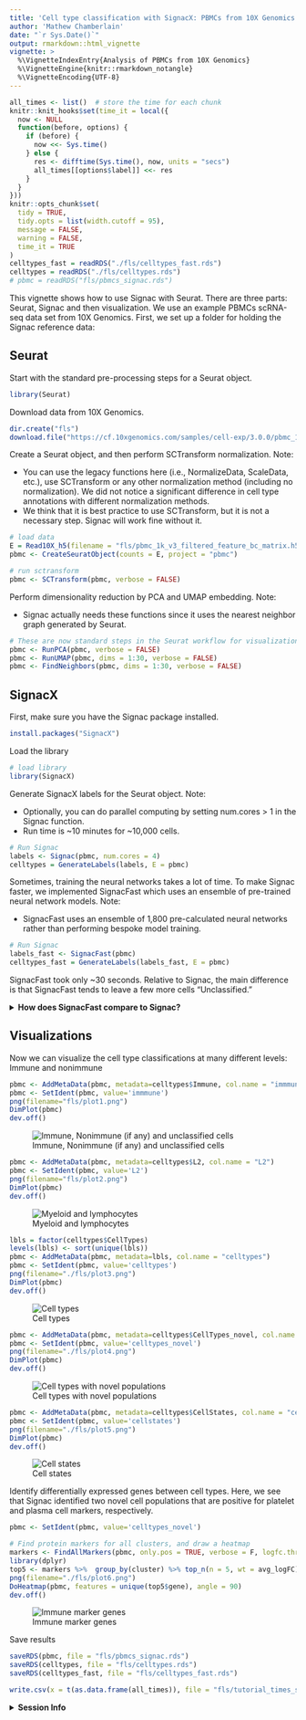 ```yaml
---
title: 'Cell type classification with SignacX: PBMCs from 10X Genomics'
author: 'Mathew Chamberlain'
date: "`r Sys.Date()`"
output: rmarkdown::html_vignette
vignette: >
  %\VignetteIndexEntry{Analysis of PBMCs from 10X Genomics}
  %\VignetteEngine{knitr::rmarkdown_notangle}
  %\VignetteEncoding{UTF-8}
---
```


```r
all_times <- list()  # store the time for each chunk
knitr::knit_hooks$set(time_it = local({
  now <- NULL
  function(before, options) {
    if (before) {
      now <<- Sys.time()
    } else {
      res <- difftime(Sys.time(), now, units = "secs")
      all_times[[options$label]] <<- res
    }
  }
}))
knitr::opts_chunk$set(
  tidy = TRUE,
  tidy.opts = list(width.cutoff = 95),
  message = FALSE,
  warning = FALSE,
  time_it = TRUE
)
celltypes_fast = readRDS("./fls/celltypes_fast.rds")
celltypes = readRDS("./fls/celltypes.rds")
# pbmc = readRDS("fls/pbmcs_signac.rds")
```

This vignette shows how to use Signac with Seurat. There are three parts: Seurat, Signac and then visualization. We use an example PBMCs scRNA-seq data set from 10X Genomics. First, we set up a folder for holding the Signac reference data:

## Seurat 

Start with the standard pre-processing steps for a Seurat object.

```r
library(Seurat)
```

Download data from 10X Genomics.

```r
dir.create("fls")
download.file("https://cf.10xgenomics.com/samples/cell-exp/3.0.0/pbmc_1k_v3/pbmc_1k_v3_filtered_feature_bc_matrix.h5", destfile = "fls/pbmc_1k_v3_filtered_feature_bc_matrix.h5")
```

Create a Seurat object, and then perform SCTransform normalization. Note:

* You can use the legacy functions here (i.e., NormalizeData, ScaleData, etc.), use SCTransform or any other normalization method (including no normalization). We did not notice a significant difference in cell type annotations with different normalization methods.
* We think that it is best practice to use SCTransform, but it is not a necessary step. Signac will work fine without it.

```r
# load data
E = Read10X_h5(filename = "fls/pbmc_1k_v3_filtered_feature_bc_matrix.h5")
pbmc <- CreateSeuratObject(counts = E, project = "pbmc")

# run sctransform
pbmc <- SCTransform(pbmc, verbose = FALSE)
```

Perform dimensionality reduction by PCA and UMAP embedding. Note:

* Signac actually needs these functions since it uses the nearest neighbor graph generated by Seurat.

```r
# These are now standard steps in the Seurat workflow for visualization and clustering
pbmc <- RunPCA(pbmc, verbose = FALSE)
pbmc <- RunUMAP(pbmc, dims = 1:30, verbose = FALSE)
pbmc <- FindNeighbors(pbmc, dims = 1:30, verbose = FALSE)
```

## SignacX

First, make sure you have the Signac package installed.

```r
install.packages("SignacX")
```

Load the library

```r
# load library
library(SignacX)
```

Generate SignacX labels for the Seurat object. Note:

* Optionally, you can do parallel computing by setting num.cores > 1 in the Signac function.
* Run time is ~10 minutes for ~10,000 cells.

```r
# Run Signac
labels <- Signac(pbmc, num.cores = 4)
celltypes = GenerateLabels(labels, E = pbmc)
```

Sometimes, training the neural networks takes a lot of time. To make Signac faster, we implemented SignacFast which uses an ensemble of pre-trained neural network models. Note:

* SignacFast uses an ensemble of 1,800 pre-calculated neural networks rather than performing bespoke model training.

```r
# Run Signac
labels_fast <- SignacFast(pbmc)
celltypes_fast = GenerateLabels(labels_fast, E = pbmc)
```

SignacFast took only ~30 seconds. Relative to Signac, the main difference is that SignacFast tends to leave a few more cells "Unclassified."

<details>
  <summary>**How does SignacFast compare to Signac?**</summary>
```r
knitr::kable(table(Signac = celltypes$CellTypes, SignacFast = celltypes_fast$CellTypes), format = "html")
```
</details>

## Visualizations

Now we can visualize the cell type classifications at many different levels:
Immune and nonimmune
```r
pbmc <- AddMetaData(pbmc, metadata=celltypes$Immune, col.name = "immmune")
pbmc <- SetIdent(pbmc, value='immmune')
png(filename="fls/plot1.png")
DimPlot(pbmc)
dev.off()
```
![Immune, Nonimmune (if any) and unclassified cells](./fls/plot1.png)

```r
pbmc <- AddMetaData(pbmc, metadata=celltypes$L2, col.name = "L2")
pbmc <- SetIdent(pbmc, value='L2')
png(filename="fls/plot2.png")
DimPlot(pbmc)
dev.off()
```
![Myeloid and lymphocytes](./fls/plot2.png)

```r
lbls = factor(celltypes$CellTypes)
levels(lbls) <- sort(unique(lbls))
pbmc <- AddMetaData(pbmc, metadata=lbls, col.name = "celltypes")
pbmc <- SetIdent(pbmc, value='celltypes')
png(filename="./fls/plot3.png")
DimPlot(pbmc)
dev.off()
```
![Cell types](./fls/plot3.png)

```r
pbmc <- AddMetaData(pbmc, metadata=celltypes$CellTypes_novel, col.name = "celltypes_novel")
pbmc <- SetIdent(pbmc, value='celltypes_novel')
png(filename="./fls/plot4.png")
DimPlot(pbmc)
dev.off()
```
![Cell types with novel populations](./fls/plot4.png)

```r
pbmc <- AddMetaData(pbmc, metadata=celltypes$CellStates, col.name = "cellstates")
pbmc <- SetIdent(pbmc, value='cellstates')
png(filename="./fls/plot5.png")
DimPlot(pbmc)
dev.off()
```
![Cell states](./fls/plot5.png)

Identify differentially expressed genes between cell types. Here, we see that Signac identified two novel cell populations that are positive for platelet and plasma cell markers, respectively.

```r
pbmc <- SetIdent(pbmc, value='celltypes_novel')

# Find protein markers for all clusters, and draw a heatmap
markers <- FindAllMarkers(pbmc, only.pos = TRUE, verbose = F, logfc.threshold = 1)
library(dplyr)
top5 <- markers %>%  group_by(cluster) %>% top_n(n = 5, wt = avg_logFC)
png(filename="./fls/plot6.png")
DoHeatmap(pbmc, features = unique(top5$gene), angle = 90)
dev.off()
```
![Immune marker genes](./fls/plot6.png)

Save results

```r
saveRDS(pbmc, file = "fls/pbmcs_signac.rds")
saveRDS(celltypes, file = "fls/celltypes.rds")
saveRDS(celltypes_fast, file = "fls/celltypes_fast.rds")
```


```r
write.csv(x = t(as.data.frame(all_times)), file = "fls/tutorial_times_signac-Seurat_pbmcs.csv")
```

<details>
  <summary>**Session Info**</summary>
```r
sessionInfo()
```
</details>
